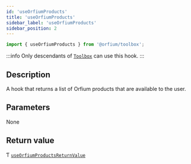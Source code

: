 ```yaml
---
id: 'useOrfiumProducts'
title: 'useOrfiumProducts'
sidebar_label: 'useOrfiumProducts'
sidebar_position: 2
---
```



```ts
import { useOrfiumProducts } from '@orfium/toolbox';
```

:::info
Only descendants of [`Toolbox`](../components/Toolbox) can use this hook.
:::

## Description

A hook that returns a list of Orfium products that are available to the user.

## Parameters

None

## Return value

Ƭ [`useOrfiumProductsReturnValue`](../Types/useOrfiumProductsReturnValue)

<Type />
